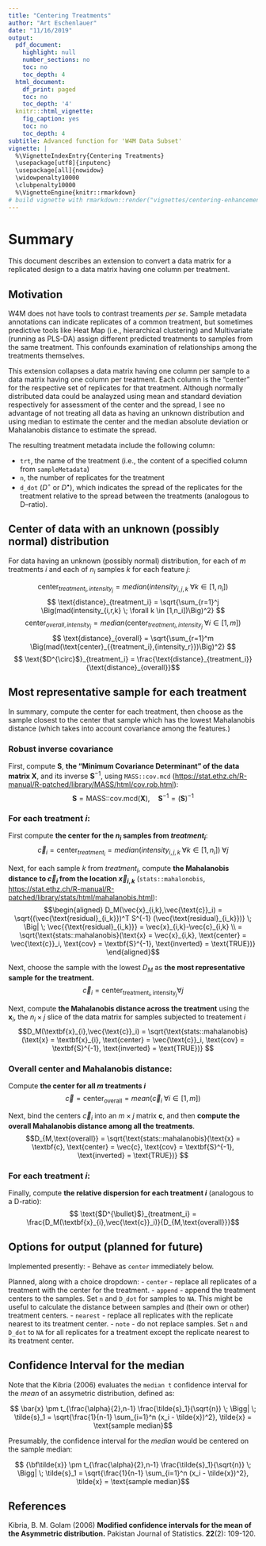 ```yaml
---
title: "Centering Treatments"
author: "Art Eschenlauer"
date: "11/16/2019"
output:
  pdf_document:
    highlight: null
    number_sections: no
    toc: no
    toc_depth: 4
  html_document:
    df_print: paged
    toc: no
    toc_depth: '4'
  knitr:::html_vignette:
    fig_caption: yes
    toc: no
    toc_depth: 4
subtitle: Advanced function for 'W4M Data Subset'
vignette: |
  %\VignetteIndexEntry{Centering Treatments}
  \usepackage[utf8]{inputenc}
  \usepackage[all]{nowidow}
  \widowpenalty10000
  \clubpenalty10000
  %\VignetteEngine{knitr::rmarkdown}
# build vignette with rmarkdown::render("vignettes/centering-enhancement.Rmd", "all")
---
```


# Summary

This document describes an extension to convert a data matrix for a replicated design to a data matrix having one column per treatment.   

## Motivation

W4M does not have tools to contrast treaments *per se*.  Sample metadata annotations can indicate replicates of a common treatment, but sometimes predictive tools like Heat Map (i.e., hierarchical clustering) and Multivariate (running as PLS-DA) assign different predicted treatments to samples from the same treatment.  This confounds examination of relationships among the treatments themselves.

This extension collapses a data matrix having one column per sample to a data matrix having one column per treatment.  Each column is the "center" for the respective set of replicates for that treatment.  Although normally distributed data could be analayzed using mean and standard deviation respectively for assessment of the center and the spread, I see no advantage of not treating all data as having an unknown distribution and using median to estimate the center and the median absolute deviation or Mahalanobis distance to estimate the spread.

The resulting treatment metadata include the following column:

- `trt`, the name of the treatment (i.e., the content of a specified column from `sampleMetadata`)
- `n`, the number of replicates for the treatment
- `d_dot` ($D^{\circ}$ or $D^{\bullet}$), which indicates the spread of the replicates for the treatment relative to the spread between the treatments (analogous to D--ratio).

## Center of data with an unknown (possibly normal) distribution

For data having an unknown (possibly normal) distribution, for each of $m$ treatments $i$ and each of $n_i$ samples $k$ for each feature $j$:

$$ \text{center}_{{treatment_i},{intensity_j}} = median(intensity_{i,j,k} \; \forall k \in [1,n_i]) $$ 
$$ \text{distance}_{treatment_i} = \sqrt{\sum_{r=1}^j \Big(mad(intensity_{i,r,k} \; \forall k \in [1,n_i])\Big)^2} $$
$$ \text{center}_{overall,{intensity_j}} = median(\text{center}_{{treatment_i},{intensity_j}} \; \forall i \in [1,m]) $$ 
$$ \text{distance}_{overall} = \sqrt{\sum_{r=1}^m \Big(mad(\text{center}_{{treatment_i},{intensity_r}})\Big)^2} $$
$$ \text{$D^{\circ}$}_{treatment_i} = \frac{\text{distance}_{treatment_i}}{\text{distance}_{overall}}$$

## Most representative sample for each treatment

In summary, compute the center for each treatment, then choose as the sample closest to the center that sample which has the lowest Mahalanobis distance (which takes into account covariance among the features.)

### Robust inverse covariance

First, compute $\textbf{S}$, **the "Minimum Covariance Determinant" of the data matrix $\textbf{X}$**, and its inverse $\textbf{S}^{-1}$, using `MASS::cov.mcd` ([https://stat.ethz.ch/R-manual/R-patched/library/MASS/html/cov.rob.html](https://stat.ethz.ch/R-manual/R-patched/library/MASS/html/cov.rob.html)):
$$\textbf{S} = \text{MASS::cov.mcd}(\textbf{X}), \quad \textbf{S}^{-1} = (\textbf{S})^{-1}$$

### For each treatment $i$:

First compute **the center for the $n_i$ samples from $treatment_i$**:
$$\vec{c}_i = \text{center}_{{treatment_i}} = median\Big(intensity_{i,j,k} \; \forall k \in [1,n_i]\Big) \; \forall j$$

Next, for each sample $k$ from $treatment_i$, compute **the Mahalanobis distance to $\vec{c}_i$ from the location $\vec{x}_{i,k}$** (`stats::mahalonobis`, [https://stat.ethz.ch/R-manual/R-patched/library/stats/html/mahalanobis.html](https://stat.ethz.ch/R-manual/R-patched/library/stats/html/mahalanobis.html)):
$$\begin{aligned}
D_M(\vec{x}_{i,k},\vec{\text{c}}_i)
= \sqrt{(\vec{\text{residual}_{i_k}})^T S^{-1} (\vec{\text{residual}_{i_k}})} \; \Big| \; \vec{{\text{residual}_{i_k}}} = \vec{x}_{i,k}-\vec{c}_{i,k} \\
= \sqrt{\text{stats::mahalanobis}(\text{x} = \vec{x}_{i,k}, \text{center} = \vec{\text{c}}_i, \text{cov} = \textbf{S}^{-1}, \text{inverted} = \text{TRUE})}
\end{aligned}$$

Next, choose the sample with the lowest $D_M$ as **the most representative sample for the treatment.**
$$\vec{c}_i = \text{center}_{\text{treatment}_i,\text{intensity}_j} \forall j$$

Next, compute **the Mahalanobis distance across the treatment** using the $\textbf{x}_i$, the $n_i \times j$ slice of the data matrix for samples subjected to treatement $i$
$$D_M(\textbf{x}_{i},\vec{\text{c}}_i)
= \sqrt{\text{stats::mahalanobis}(\text{x} = \textbf{x}_{i}, \text{center} = \vec{\text{c}}_i, \text{cov} = \textbf{S}^{-1}, \text{inverted} = \text{TRUE})}
$$

### Overall center and Mahalanobis distance:

Compute **the center for all $m$ treatments $i$** 
$$ \vec{c} = \text{center}_\text{overall} = mean({\vec{c}_i} \; \forall i \in [1,m]) $$ 

Next, bind the centers $\vec{c}_i$ into an $m \times j$ matrix $\textbf{c}$, and then **compute the overall Mahalanobis distance among all the treatments**.
$$D_{M,\text{overall}}
= \sqrt{\text{stats::mahalanobis}(\text{x} = \textbf{c}, \text{center} = \vec{c}, \text{cov} = \textbf{S}^{-1}, \text{inverted} = \text{TRUE})}
$$

### For each treatment $i$:

Finally, compute **the relative dispersion for each treatment $i$** (analogous to a D-ratio):
$$ \text{$D^{\bullet}$}_{treatment_i} = \frac{D_M(\textbf{x}_{i},\vec{\text{c}}_i)}{D_{M,\text{overall}}}$$

## Options for output (planned for future)

Implemented presently:
- Behave as `center` immediately below.

Planned, along with a choice dropdown:
- `center` - replace all replicates of a treatment with the center for the treatment.
- `append` - append the treatment centers to the samples.  Set `n` and `D_dot` for samples to `NA`.  This might be useful to calculate the distance between samples and (their own or other) treatment centers.
- `nearest` - replace all replicates with the replicate nearest to its treatment center.
- `note` - do not replace samples.  Set `n` and `D_dot` to `NA` for all replicates for a treatment except the replicate nearest to its treatment center. 

## Confidence Interval for the median

Note that the Kibria (2006) evaluates the `median t` confidence interval for the *mean* of an assymetric distribution, defined as:

$$ \bar{x} \pm t_{\frac{\alpha}{2},n-1} \frac{\tilde{s}_1}{\sqrt{n}} \; \Bigg| \; \tilde{s}_1 = \sqrt{\frac{1}{n-1} \sum_{i=1}^n (x_i - \tilde{x})^2}, \tilde{x} = \text{sample median}$$

Presumably, the confidence interval for the *median* would be centered on the sample median:

$$ {\bf\tilde{x}} \pm t_{\frac{\alpha}{2},n-1} \frac{\tilde{s}_1}{\sqrt{n}} \; \Bigg| \; \tilde{s}_1 = \sqrt{\frac{1}{n-1} \sum_{i=1}^n (x_i - \tilde{x})^2}, \tilde{x} = \text{sample median}$$

## References

Kibria, B. M. Golam (2006) **Modified confidence intervals for the mean of the Asymmetric distribution.** Pakistan Journal of Statistics. **22**(2): 109-120.
